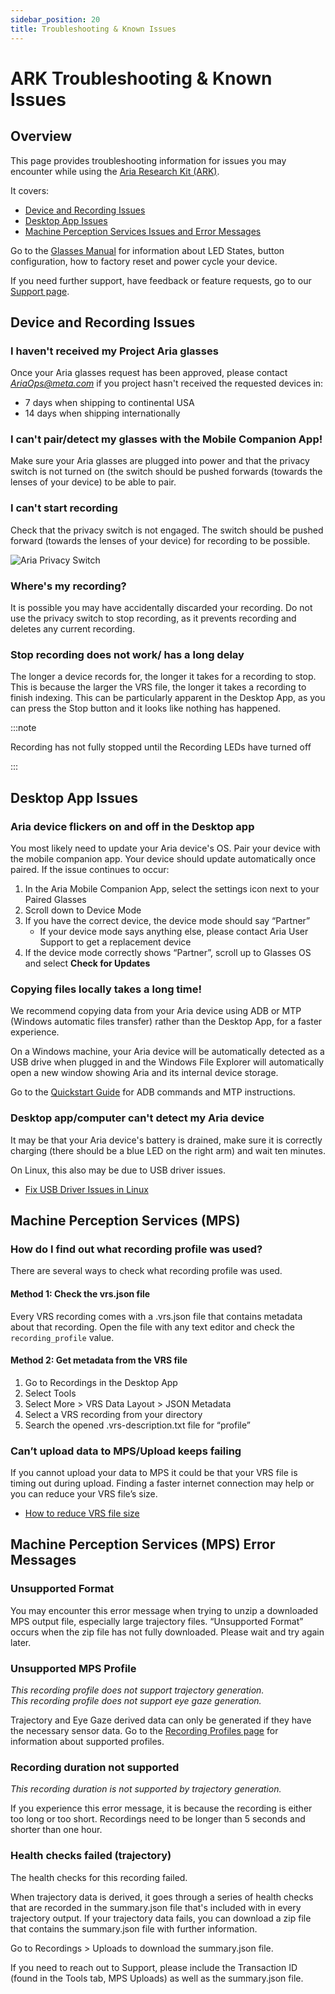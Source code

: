 ```yaml
---
sidebar_position: 20
title: Troubleshooting & Known Issues
---
```

# ARK Troubleshooting & Known Issues

## Overview
This page provides troubleshooting information for issues you may encounter while using the [Aria Research Kit (ARK)](https://www.projectaria.com/research-kit/).

It covers:
  - [Device and Recording Issues](#device-and-recording-issues)
  - [Desktop App Issues](#desktop-app-issues)
  - [Machine Perception Services Issues and Error Messages](#machine-perception-services-mps)

Go to the [Glasses Manual](/docs/ARK/glasses_manual/glasses_user_manual.mdx) for information about LED States, button configuration, how to factory reset and power cycle your device.

If you need further support, have feedback or feature requests, go to our [Support page](/support.mdx).


## Device and Recording Issues

### I haven't received my Project Aria glasses

Once your Aria glasses request has been approved, please contact [_AriaOps@meta.com_](mailto:AriaOps@meta.com) if you project hasn't received the requested devices in:

* 7 days when shipping to continental USA
* 14 days when shipping internationally


### I can't pair/detect my glasses with the Mobile Companion App!

Make sure your Aria glasses are plugged into power and that the privacy switch is not turned on (the switch should be pushed forwards (towards the lenses of your device) to be able to pair.


### I can't start recording

Check that the privacy switch is not engaged. The switch should be pushed forward (towards the lenses of your device) for recording to be possible.

![Aria Privacy Switch](/img/ARK/glasses_manual/aria_privacy_switch.png)

### Where's my recording?

It is possible you may have accidentally discarded your recording.  Do not use the privacy switch to stop recording, as it prevents recording and deletes any current recording.

### Stop recording does not work/ has a long delay
The longer a device records for, the longer it takes for a recording to stop. This is because the larger the VRS file, the longer it takes a recording to finish indexing. This can be particularly apparent in the Desktop App, as you can press the Stop button and it looks like nothing has happened.

:::note

Recording has not fully stopped until the Recording LEDs have turned off

:::

## Desktop App Issues

### Aria device flickers on and off in the Desktop app

You most likely need to update your Aria device's OS. Pair your device with the mobile companion app. Your device should update automatically once paired. If the issue continues to occur:


1. In the Aria Mobile Companion App, select the settings icon next to your Paired Glasses
2. Scroll down to Device Mode
3. If you have the correct device, the device mode should say “Partner”
    * If your device mode says anything else, please contact Aria User Support to get a replacement device
4. If the device mode correctly shows “Partner”, scroll up to Glasses OS and select **Check for Updates**


### Copying files locally takes a long time!

We recommend copying data from your Aria device using ADB or MTP (Windows automatic files transfer) rather than the Desktop App, for a faster experience.

On a Windows machine, your Aria device will be automatically detected as a USB drive when plugged in and the Windows File Explorer will automatically open a new window showing Aria and its internal device storage.

Go to the [Quickstart Guide](http://localhost:3000/projectaria_tools/docs/ARK/ARK_quickstart) for ADB commands and MTP instructions.


### Desktop app/computer can't detect my Aria device

It may be that your Aria device's battery is drained, make sure it is correctly charging (there should be a blue LED on the right arm) and wait ten minutes.

On Linux, this also may be due to USB driver issues.

* [Fix USB Driver Issues in Linux](/docs/ARK/troubleshooting/linux_usb_driver)


## Machine Perception Services (MPS)

### How do I find out what recording profile was used?

There are several ways to check what recording profile was used.

#### Method 1: Check the vrs.json file

Every VRS recording comes with a .vrs.json file that contains metadata about that recording. Open the file with any text editor and check the `recording_profile`  value.

#### Method 2: Get metadata from the VRS file

1. Go to Recordings in the Desktop App
2. Select Tools
3. Select More > VRS Data Layout > JSON Metadata
4. Select a VRS recording from your directory
5. Search the opened .vrs-description.txt file for “profile”

### Can’t upload data to MPS/Upload keeps failing
If you cannot upload your data to MPS it could be that your VRS file is timing out during upload. Finding a faster internet connection may help or you can reduce your VRS file’s size.
* [How to reduce VRS file size](/docs/ARK/troubleshooting/reduce_vrs_file_size)


## Machine Perception Services (MPS) Error Messages
### Unsupported Format
You may encounter this error message when trying to unzip a downloaded MPS output file, especially large trajectory files. “Unsupported Format” occurs when the zip file has not fully downloaded. Please wait and try again later.

### Unsupported MPS Profile
_This recording profile does not support trajectory generation._ <br/>
_This recording profile does not support eye gaze generation._

Trajectory and Eye Gaze derived data can only be generated if they have the necessary sensor data. Go to the [Recording Profiles page](/docs/ARK/glasses_manual/profile_guide) for information about supported profiles.

### Recording duration not supported

_This recording duration is not supported by trajectory generation._

If you experience this error message, it is because the recording is either too long or too short. Recordings need to be longer than 5 seconds and shorter than one hour.

### Health checks failed (trajectory)

The health checks for this recording failed.

When trajectory data is derived, it goes through a series of health checks that are recorded in the summary.json file that's included with in every trajectory output. If your trajectory data fails, you can download a zip file that contains the summary.json file with further information.

Go to Recordings > Uploads to download the summary.json file.

If you need to reach out to Support, please include the Transaction ID (found in the Tools tab, MPS Uploads) as well as the summary.json file.
